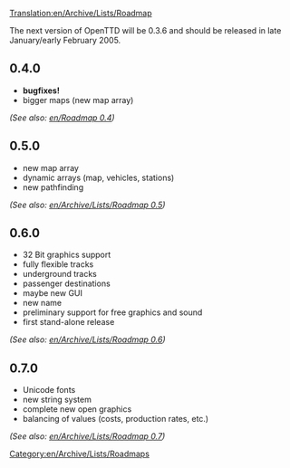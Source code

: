 [[Translation:en/Archive/Lists/Roadmap]]
[[Category:en/Archive/Lists/Roadmaps]]

The next version of OpenTTD will be 0.3.6 and should be released in late January/early February 2005. 

==0.4.0==
*'''bugfixes!'''
*bigger maps (new map array)
''(See also: [[en/Roadmap 0.4]])''


==0.5.0==
*new map array
*dynamic arrays (map, vehicles, stations) 
*new pathfinding
''(See also: [[en/Archive/Lists/Roadmap 0.5]])''

==0.6.0==
*32 Bit graphics support
*fully flexible tracks
*underground tracks
*passenger destinations
*maybe new GUI
*new name
*preliminary support for free graphics and sound
*first stand-alone release
''(See also: [[en/Archive/Lists/Roadmap 0.6]])''

==0.7.0==
*Unicode fonts
*new string system
*complete new open graphics
*balancing of values (costs, production rates, etc.)
''(See also: [[en/Archive/Lists/Roadmap 0.7]])''